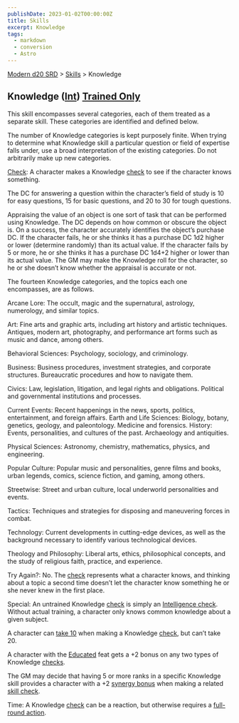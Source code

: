 ```yaml
---
publishDate: 2023-01-02T00:00:00Z
title: Skills
excerpt: Knowledge
tags:
  - markdown
  - conversion
  - Astro
---
```


[Modern d20 SRD](/#modernD20) > [Skills](modern-d20-srd-skills-index) > Knowledge

## Knowledge ([Int](modern-d20-srd-basics-ability-scores)) [Trained Only](modern-d20-srd-skills-skill-basics-php#skill-check-index)

This skill encompasses several categories, each of them treated as a separate
skill. These categories are identified and defined below.

The number of Knowledge categories is kept purposely finite. When trying to
determine what Knowledge skill a particular question or field of expertise
falls under, use a broad interpretation of the existing categories. Do not
arbitrarily make up new categories.

[Check](modern-d20-srd-skills-skill-basics-php#skill-check-index): A character
makes a Knowledge [check](modern-d20-srd-skills-skill-basics-php#skill-check-index) to see if the character knows something.

The DC for answering a question within the character’s field of study is 10
for easy questions, 15 for basic questions, and 20 to 30 for tough questions.

Appraising the value of an object is one sort of task that can be performed
using Knowledge. The DC depends on how common or obscure the object is. On a
success, the character accurately identifies the object’s purchase DC. If the
character fails, he or she thinks it has a purchase DC 1d2 higher or lower
(determine randomly) than its actual value. If the character fails by 5 or
more, he or she thinks it has a purchase DC 1d4+2 higher or lower than its
actual value. The GM may make the Knowledge roll for the character, so he or
she doesn’t know whether the appraisal is accurate or not.

The fourteen Knowledge categories, and the topics each one encompasses, are as
follows.

Arcane Lore: The occult, magic and the supernatural, astrology, numerology,
and similar topics.

Art: Fine arts and graphic arts, including art history and artistic
techniques. Antiques, modern art, photography, and performance art forms such
as music and dance, among others.

Behavioral Sciences: Psychology, sociology, and criminology.

Business: Business procedures, investment strategies, and corporate
structures. Bureaucratic procedures and how to navigate them.

Civics: Law, legislation, litigation, and legal rights and obligations.
Political and governmental institutions and processes.

Current Events: Recent happenings in the news, sports, politics,
entertainment, and foreign affairs. Earth and Life Sciences: Biology, botany,
genetics, geology, and paleontology. Medicine and forensics. History: Events,
personalities, and cultures of the past. Archaeology and antiquities.

Physical Sciences: Astronomy, chemistry, mathematics, physics, and
engineering.

Popular Culture: Popular music and personalities, genre films and books, urban
legends, comics, science fiction, and gaming, among others.

Streetwise: Street and urban culture, local underworld personalities and
events.

Tactics: Techniques and strategies for disposing and maneuvering forces in
combat.

Technology: Current developments in cutting-edge devices, as well as the
background necessary to identify various technological devices.

Theology and Philosophy: Liberal arts, ethics, philosophical concepts, and the
study of religious faith, practice, and experience.

Try Again?: No. The [check](modern-d20-srd-skills-skill-basics-php#skill-check-index) represents what a character knows, and thinking about a topic a
second time doesn’t let the character know something he or she never knew in
the first place.

Special: An untrained Knowledge [check](modern-d20-srd-skills-skill-basics-php#skill-check-index) is simply an [Intelligence check](modern-d20-srd-skills-skill-basics). Without actual training, a character only knows common
knowledge about a given subject.

A character can [take 10](modern-d20-srd-skills-skill-basics-php#take10-index)
when making a Knowledge [check](modern-d20-srd-skills-skill-basics-php#skill-check-index), but can’t take 20.

A character with the [Educated](modern-d20-srd-feats-educated) feat gets a +2
bonus on any two types of Knowledge [checks](modern-d20-srd-skills-skill-basics-php#skill-check-index).

The GM may decide that having 5 or more ranks in a specific Knowledge skill
provides a character with a +2 [synergy bonus](modern-d20-srd-skills-skill-basics-php#skill-synergy-index) when making a related [skill check](modern-d20-srd-skills-skill-basics-php#skill-check-index).

Time: A Knowledge [check](modern-d20-srd-skills-skill-basics-php#skill-check-index) can be a reaction, but otherwise requires a [full-round action](modern-d20-srd-combat-full-round-actions).

